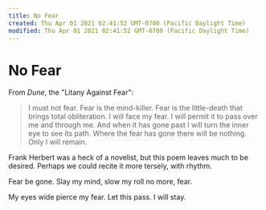 ```yaml
---
title: No Fear
created: Thu Apr 01 2021 02:41:52 GMT-0700 (Pacific Daylight Time)
modified: Thu Apr 01 2021 02:41:52 GMT-0700 (Pacific Daylight Time)
---
```


# No Fear

From _Dune_, the "Litany Against Fear":

> I must not fear.
> Fear is the mind-killer.
> Fear is the little-death that brings total obliteration.
> I will face my fear.
> I will permit it to pass over me and through me.
> And when it has gone past I will turn the inner eye to see its path.
> Where the fear has gone there will be nothing.
> Only I will remain.

Frank Herbert was a heck of a novelist, but this poem leaves much to be desired. Perhaps we could recite it more tersely, with rhythm.

Fear be gone.
Slay my mind,
slow my roll
no more, fear.

My eyes wide
pierce my fear.
Let this pass.
I will stay.
